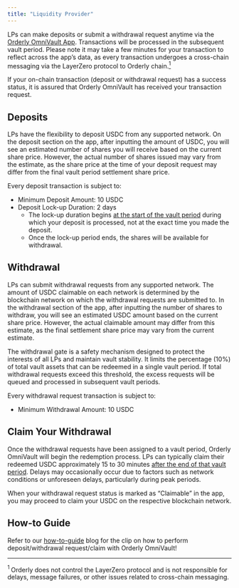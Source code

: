 ```yaml
---
title: "Liquidity Provider"
---
```


LPs can make deposits or submit a withdrawal request anytime via the [Orderly OmniVault App](https://app.orderly.network/vaults). Transactions will be processed in the subsequent vault period. Please note it may take a few minutes for your transaction to reflect across the app’s data, as every transaction undergoes a cross-chain messaging via the LayerZero protocol to Orderly chain.<a href="#ref21"><sup>1 </sup></a>

If your on-chain transaction (deposit or withdrawal request) has a success status, it is assured that Orderly OmniVault has received your transaction request.

## Deposits

LPs have the flexibility to deposit USDC from any supported network. On the deposit section on the app, after inputting the amount of USDC, you will see an estimated number of shares you will receive based on the current share price. However, the actual number of shares issued may vary from the estimate, as the share price at the time of your deposit request may differ from the final vault period settlement share price.

Every deposit transaction is subject to:

- Minimum Deposit Amount: 10 USDC
- Deposit Lock-up Duration: 2 days
  - The lock-up duration begins <u>at the start of the vault period</u> during which your deposit is processed, not at the exact time you made the deposit.
  - Once the lock-up period ends, the shares will be available for withdrawal.

## Withdrawal

LPs can submit withdrawal requests from any supported network. The amount of USDC claimable on each network is determined by the blockchain network on which the withdrawal requests are submitted to. In the withdrawal section of the app, after inputting the number of shares to withdraw, you will see an estimated USDC amount based on the current share price. However, the actual claimable amount may differ from this estimate, as the final settlement share price may vary from the current estimate.

The withdrawal gate is a safety mechanism designed to protect the interests of all LPs and maintain vault stability. It limits the percentage (10%) of total vault assets that can be redeemed in a single vault period. If total withdrawal requests exceed this threshold, the excess requests will be queued and processed in subsequent vault periods.

Every withdrawal request transaction is subject to:

- Minimum Withdrawal Amount: 10 USDC

## Claim Your Withdrawal

Once the withdrawal requests have been assigned to a vault period, Orderly OmniVault will begin the redemption process. LPs can typically claim their redeemed USDC approximately 15 to 30 minutes <u>after the end of that vault period</u>. Delays may occasionally occur due to factors such as network conditions or unforeseen delays, particularly during peak periods.

When your withdrawal request status is marked as “Claimable” in the app, you may proceed to claim your USDC on the respective blockchain network.

## How-to Guide

Refer to our [how-to-guide](https://orderly.network/blog/omnivaulthow) blog for the clip on how to perform deposit/withdrawal request/claim with Orderly OmniVault!

---

<a id="ref21"><sup>1 </sup></a>  Orderly does not control the LayerZero protocol and is not responsible for delays, message failures, or other issues related to cross-chain messaging.
